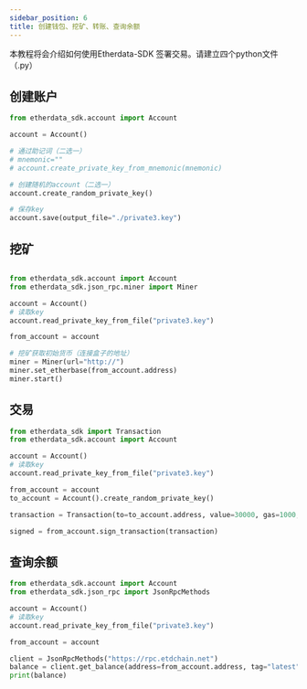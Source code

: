 ```yaml
---
sidebar_position: 6
title: 创建钱包、挖矿、转账、查询余额
---
```


本教程将会介绍如何使用Etherdata-SDK 签署交易。请建立四个python文件（.py）

## 创建账户

```python
from etherdata_sdk.account import Account

account = Account()

# 通过助记词（二选一）
# mnemonic=""
# account.create_private_key_from_mnemonic(mnemonic)

# 创建随机的account（二选一）
account.create_random_private_key()

# 保存key
account.save(output_file="./private3.key")
```

## 挖矿


```python

from etherdata_sdk.account import Account
from etherdata_sdk.json_rpc.miner import Miner

account = Account()
# 读取key
account.read_private_key_from_file("private3.key")

from_account = account

# 挖矿获取初始货币（连接盒子的地址）
miner = Miner(url="http://")
miner.set_etherbase(from_account.address)
miner.start()

```

 
## 交易

```python
from etherdata_sdk import Transaction
from etherdata_sdk.account import Account

account = Account()
# 读取key
account.read_private_key_from_file("private3.key")

from_account = account
to_account = Account().create_random_private_key()

transaction = Transaction(to=to_account.address, value=30000, gas=1000, gas_price=300, nonce=1, chain_id=3101)

signed = from_account.sign_transaction(transaction)

```

## 查询余额

```python
from etherdata_sdk.account import Account
from etherdata_sdk.json_rpc import JsonRpcMethods

account = Account()
# 读取key
account.read_private_key_from_file("private3.key")

from_account = account

client = JsonRpcMethods("https://rpc.etdchain.net")
balance = client.get_balance(address=from_account.address, tag="latest")
print(balance)
```
